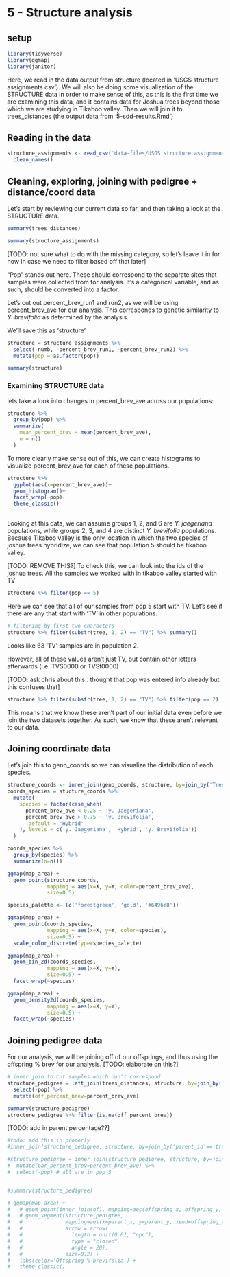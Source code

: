 # 5 - Structure analysis
## setup
```r
library(tidyverse)
library(ggmap)
library(janitor)
```
Here, we read in the data output from structure (located in 'USGS structure assignments.csv'). We will also be doing some visualization of the STRUCTURE data in order to make sense of this, as this is the first time we are examining this data, and it contains data for Joshua trees beyond those which we are studying in Tikaboo valley. Then we will join it to trees_distances (the output data from '5-sdd-results.Rmd')

## Reading in the data
```r
structure_assignments <- read_csv('data-files/USGS structure assignments.csv') %>%
  clean_names()
```

## Cleaning, exploring, joining with pedigree + distance/coord data
Let's start by reviewing our current data so far, and then taking a look at the STRUCTURE data.
```r
summary(trees_distances)

summary(structure_assignments)
```
[TODO: not sure what to do with the missing category, so let's leave it in for now in case we need to filter based off that later]

"Pop" stands out here. These should correspond to the separate sites that samples were collected from for analysis. It's a categorical variable, and as such, should be converted into a factor.

Let's cut out percent_brev_run1 and run2, as we will be using percent_brev_ave for our analysis. This corresponds to genetic similarity to *Y. brevifolia* as determined by the analysis.

We'll save this as 'structure'.
```r
structure = structure_assignments %>%
  select(-numb, -percent_brev_run1, -percent_brev_run2) %>%
  mutate(pop = as.factor(pop))

summary(structure)
```
### Examining STRUCTURE data
lets take a look into changes in percent_brev_ave across our populations:
```r
structure %>%
  group_by(pop) %>% 
  summarize(
    mean_percent_brev = mean(percent_brev_ave),
    n = n()
  )
```

To more clearly make sense out of this, we can create histograms to visualize percent_brev_ave for each of these populations.
```r
structure %>%
  ggplot(aes(x=percent_brev_ave))+
  geom_histogram()+
  facet_wrap(~pop)+
  theme_classic()
  
```
Looking at this data, we can assume groups 1, 2, and 6 are *Y. jaegeriana* populations, while groups 2, 3, and 4 are distinct *Y. brevifolia* populations. Because Tikaboo valley is the only location in which the two species of joshua trees hybridize, we can see that population 5 should be tikaboo valley.

[TODO: REMOVE THIS?]
To check this, we can look into the ids of the joshua trees. All the samples we worked with in tikaboo valley started with TV
```r
structure %>% filter(pop == 5)
```

Here we can see that all of our samples from pop 5 start with TV. Let's see if there are any that start with 'TV' in other populations.
```r
# filtering by first two characters
structure %>% filter(substr(tree, 1, 2) == "TV") %>% summary()
```
Looks like 63 'TV' samples are in population 2.

However, all of these values aren't just TV, but contain other letters afterwards (i.e. TVS0000 or TVSt0000)

[TODO: ask chris about this.. thought that pop was entered info already but this confuses that]
```r
structure %>% filter(substr(tree, 1, 2) == "TV") %>% filter(pop == 2)
```
This means that we know these aren't part of our initial data even before we join the two datasets together. As such, we know that these aren't relevant to our data.

## Joining coordinate data
Let's join this to geno_coords so we can visualize the distribution of each species.
```r
structure_coords <- inner_join(geno_coords, structure, by=join_by('Tree'=='tree'))
coords_species = stucture_coords %>% 
  mutate(
    species = factor(case_when(
      percent_brev_ave < 0.25 ~ 'y. Jaegeriana',
      percent_brev_ave > 0.75 ~ 'y. Brevifolia',
      .default = 'Hybrid'
    ), levels = c('y. Jaegeriana', 'Hybrid', 'y. Brevifolia'))
  )

coords_species %>% 
  group_by(species) %>% 
  summarize(n=n())
```


```r
ggmap(map_area) +
  geom_point(structure_coords,
             mapping = aes(x=X, y=Y, color=percent_brev_ave),
             size=0.5)
```


```r
species_palette <- (c('forestgreen', 'gold', '#6496c8'))

ggmap(map_area) +
  geom_point(coords_species,
             mapping = aes(x=X, y=Y, color=species),
             size=0.5) +
  scale_color_discrete(type=species_palette)

```
```r
ggmap(map_area) +
  geom_bin_2d(coords_species,
             mapping = aes(x=X, y=Y),
             size=0.5) +
  facet_wrap(~species)
```
```r
ggmap(map_area) +
  geom_density2d(coords_species,
             mapping = aes(x=X, y=Y),
             size=0.5) +
  facet_wrap(~species)
```

## Joining pedigree data
For our analysis, we will be joining off of our offsprings, and thus using the offspring % brev for our analysis.
[TODO: elaborate on this?]
```r
# inner join to cut samples which don't correspond
structure_pedigree = left_join(trees_distances, structure, by=join_by('offspring_id'=='tree')) %>%
  select(-pop) %>% 
  mutate(off_percent_brev=percent_brev_ave)

summary(structure_pedigree)
structure_pedigree %>% filter(is.na(off_percent_brev))
```

[TODO: add in parent percentage??]
```r
#todo: add this in properly
#inner_join(structure_pedigree, structure, by=join_by('parent_id'=='tree'))

#structure_pedigree = inner_join(structure_pedigree, structure, by=join_by('parent_id'=='tree')) %>%
#  mutate(par_percent_brev=percent_brev_ave) %>% 
#  select(-pop) # all are in pop 5


#summary(structure_pedigree)
```

```r
# ggmap(map_area) +
#   # geom_point(inner_join(of), mapping=aes(offspring_x, offspring_y, color=off_percent_brev), size = 0.5) +
#   # geom_segment(structure_pedigree,
#   #              mapping=aes(x=parent_x, y=parent_y, xend=offspring_x, yend=offspring_y, color=off_percent_brev),
#   #              arrow = arrow(
#   #                length = unit(0.01, "npc"),
#   #                type = "closed",
#   #                angle = 20),
#   #              size=0.2) +
#   labs(color='Offspring % brevifolia') +
#   theme_classic()
```




